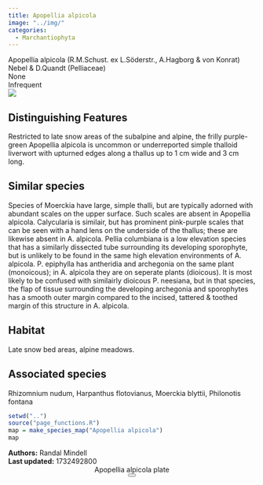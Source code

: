 ```yaml
---
title: Apopellia alpicola
image: "../img/"
categories:
  - Marchantiophyta
---
```


<div class="info-panel">
 <div class="info-top">
  <div class="taxon-scientific"><span class="taxon-name">Apopellia alpicola</span> <span class="taxon-authority">(R.M.Schust. ex L.Söderstr., A.Hagborg &amp; von Konrat) Nebel &amp; D.Quandt</span> <span class="taxon-family">(Pelliaceae)</span></div>
  <div class="taxon-common">None</div>
 </div>
 <div class="info-bottom">
  <div class="taxon-qnd"></div>
  <div class="taxon-abundance">Infrequent</div>
 </div>
</div>
<div class="imerss-content-frame">
 <div class="imerss-image-header">
  <div class="imerss-image-holder imerss-column-left" data-toggle="tooltip" style="background-image: url(../img/)" title="">
  </div>

  <div class="imerss-image-holder imerss-column-right" data-toggle="tooltip" style="background-image: url(../img/)" title="">
  </div>
 
 </div>
 <div class="imerss-content-lower">
  <div class="imerss-column-left">
  <div class="tab-microscope" data-micromodal-trigger="modal-plate">
  <img src="../img/bryo guide microscope.png"/>
  </div>

<h2>Distinguishing Features</h2>

Restricted to late snow areas of the subalpine and alpine, the frilly purple-green Apopellia alpicola is uncommon or underreported simple thalloid liverwort with upturned edges along a thallus up to 1 cm wide and 3 cm long.

<h2>Similar species</h2>

Species of Moerckia have large, simple thalli, but are typically adorned with abundant scales on the upper surface. Such scales are absent in Apopellia alpicola. Calycularia is similair, but has prominent pink-purple scales that can be seen with a hand lens on the underside of the thallus; these are likewise absent in A. alpicola. Pellia columbiana is a low elevation species that has a similarly dissected tube surrounding its developing sporophyte, but is unlikely to be found in the same high elevation environments of A. alpicola. P. epiphylla has antheridia and archegonia on the same plant (monoicous); in A. alpicola they are on seperate plants (dioicous). It is most likely to be confused with similairly dioicous P. neesiana, but in that species, the flap of tissue surrounding the developing archegonia and sporophytes has a smooth outer margin compared to the incised, tattered &amp; toothed margin of this structure in A. alpicola.

<h2>Habitat</h2>

Late snow bed areas, alpine meadows.

<h2>Associated species</h2>

Rhizomnium nudum, Harpanthus flotovianus, Moerckia blyttii, Philonotis fontana
</div>

<div class="imerss-column-right">

<div class="imerss-image-holder imerss-column-right" data-toggle="tooltip" style="background-image: url(../img/)" title="">
</div>

<div class="imerss-map-holder">
```r
setwd("..")
source("page_functions.R")
map = make_species_map("Apopellia alpicola")
map
```
</div>

</div>

</div>
</div>

<div class="taxon-footer">
 <div class="taxon-authors"><b>Authors:</b> <span>Randal Mindell</span></div>
 <div class="taxon-update"><b>Last updated:</b> <span>1732492800</span></div>
</div>

<div class="modal micromodal-slide" id="modal-plate" aria-hidden="true">
 <div class="modal__overlay" tabindex="-1" data-micromodal-close>
  <div class="modal__container" role="dialog" aria-modal="true" aria-labelledby="modal-plate-title" >
   <header class="modal__header">
   <div class="modal__title" id="modal-plate-title">
  Apopellia alpicola plate
   </div>
   <button class="modal__close" aria-label="Close" data-micromodal-close></button>
   </header>
  <div class="modal__content" id="modal-plate-content">
   <div class="imerss-image-holder" data-toggle="tooltip" style="background-image: url(../img/)" title="">
  </div>
  </div>
  </div>
 </div>
</div>

<script src="../js/micromodal.min.js"></script>
<link href="../css/style-taxon.css" rel="stylesheet">
<link href="../css/micromodal.css" rel="stylesheet">

<script>
MicroModal.init();
</script>

